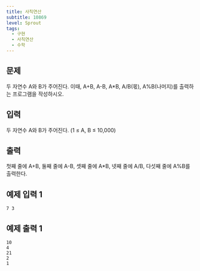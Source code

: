 ```yaml
---
title: 사칙연산
subtitle: 10869
level: Sprout
tags:
  - 구현
  - 사칙연산
  - 수학
---
```


## 문제

두 자연수 A와 B가 주어진다. 이때, A+B, A-B, A\*B, A/B(몫), A%B(나머지)를 출력하는 프로그램을 작성하시오.

## 입력

두 자연수 A와 B가 주어진다. (1 ≤ A, B ≤ 10,000)

## 출력

첫째 줄에 A+B, 둘째 줄에 A-B, 셋째 줄에 A\*B, 넷째 줄에 A/B, 다섯째 줄에 A%B를 출력한다.

## 예제 입력 1

```
7 3
```

## 예제 출력 1

```
10
4
21
2
1
```
